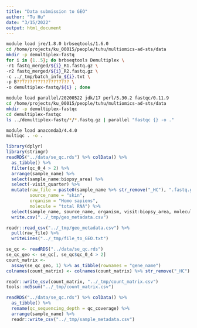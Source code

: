 ```yaml
---
title: "Data submission to GEO"
author: "Tu Hu"
date: "3/15/2022"
output: html_document
---
```


```bash
module load jre/1.8.0 brbseqtools/1.6.0
cd /home/projects/ku_00015/people/tuhu/multiomics-ad-sts/data
mkdir -p demultiplex-fastq
for i in {1..5}; do brbseqtools Demultiplex \
-r1 fastq_merged/${i}_R1.fastq.gz \
-r2 fastq_merged/${i}_R2.fastq.gz \
-c ../_tmp/batch_info_${i}.txt \
-p B???????????????????? \
-o demultiplex-fastq/${i} ; done
```

```bash
module load parallel/20200522 jdk/17 perl/5.30.2 fastqc/0.11.9
cd /home/projects/ku_00015/people/tuhu/multiomics-ad-sts/data
mkdir -p demultiplex-fastqc
cd demultiplex-fastqc
ls ../demultiplex-fastq/*/*.fastq.gz | parallel "fastqc {} -o ."

module load anaconda3/4.4.0
multiqc . -o .
```

```r
library(dplyr)
library(stringr)
readRDS("../data/se_qc.rds") %>% colData() %>% 
  as_tibble() %>% 
  filter(qc_0_4 > 2) %>% 
  arrange(sample_name) %>% 
  select(sample_name:biopsy_area) %>% 
  select(-visit_quarter) %>% 
  mutate(raw_file = paste0(sample_name %>% str_remove("_HC"), ".fastq.gz"),
         source_name = "skin",
         organism = "Homo sapiens",
         molecule = "total RNA") %>% 
  select(sample_name, source_name, organism, visit:biopsy_area, molecule, raw_file) %>% 
  write.csv("../_tmp/geo_metadata.csv")
```

```r
readr::read_csv("../_tmp/geo_metadata.csv") %>% 
  pull(raw_file) %>% 
  writeLines("../_tmp/file_to_GEO.txt")
```

```r
se_qc <- readRDS("../data/se_qc.rds")
se_qc_geo <- se_qc[, se_qc$qc_0_4 > 2]
count_matrix <-
  assay(se_qc_geo, 1) %>% as_tibble(rownames = "gene_name")
colnames(count_matrix) <- colnames(count_matrix) %>% str_remove("_HC")

readr::write_csv(count_matrix, "../_tmp/count_matrix.csv")
tools::md5sum("../_tmp/count_matrix.csv")
```

```r
readRDS("../data/se_qc.rds") %>% colData() %>% 
  as_tibble() %>% 
  rename(qc_sequencing_depth = qc_coverage) %>% 
  arrange(sample_name) %>% 
  readr::write_csv("../_tmp/sample_metadata.csv")
```

